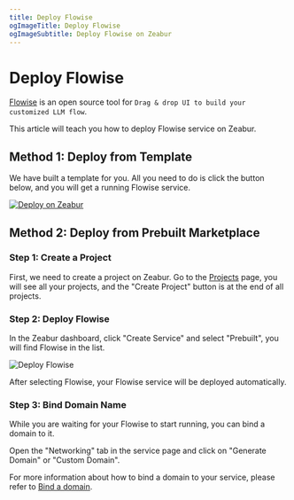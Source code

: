 ```yaml
---
title: Deploy Flowise
ogImageTitle: Deploy Flowise
ogImageSubtitle: Deploy Flowise on Zeabur
---
```


<WorkingInProgress />

# Deploy Flowise 

[Flowise](https://github.com/FlowiseAI/Flowise) is an open source tool for `Drag & drop UI to build your customized LLM flow`.

This article will teach you how to deploy Flowise service on Zeabur.

## Method 1: Deploy from Template

We have built a template for you. All you need to do is click the button below, and you will get a running Flowise service.

[![Deploy on Zeabur](https://zeabur.com/button.svg)](https://zeabur.com/templates/2JYZTR)

## Method 2: Deploy from Prebuilt Marketplace

### Step 1: Create a Project

First, we need to create a project on Zeabur. Go to the [Projects](https://dash.zeabur.com/projects) page, you will see all your projects, and the "Create Project" button is at the end of all projects.

### Step 2: Deploy Flowise

In the Zeabur dashboard, click "Create Service" and select "Prebuilt", you will find Flowise in the list.

![Deploy Flowise](/marketplace/flowise/prebuilt.png)

After selecting Flowise, your Flowise service will be deployed automatically.

### Step 3: Bind Domain Name

While you are waiting for your Flowise to start running, you can bind a domain to it.

Open the "Networking" tab in the service page and click on "Generate Domain" or "Custom Domain".

For more information about how to bind a domain to your service, please refer to [Bind a domain](../deploy/domain-binding).
